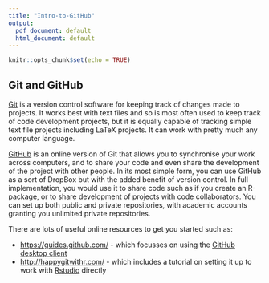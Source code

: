 ```yaml
---
title: "Intro-to-GitHub"
output:
  pdf_document: default
  html_document: default
---
```


```r
knitr::opts_chunk$set(echo = TRUE)
```

## Git and GitHub

[Git](https://git-scm.com/) is a version control software for keeping track of changes made to projects. It works best with text files and so is most often used to keep track of code development projects, but it is equally capable of tracking simple text file projects including LaTeX projects. It can work with pretty much any computer language.

[GitHub](https://github.com/) is an online version of Git that allows you to synchronise your work across computers, and to share your code and even share the development of the project with other people. In its most simple form, you can use GitHub as a sort of DropBox but with the added benefit of version control. In full implementation, you would use it to share code such as if you create an R-package, or to share development of projects with code collaborators. You can set up both public and private repositories, with academic accounts granting you unlimited private repositories.

There are lots of useful online resources to get you started such as:

* <https://guides.github.com/> - which focusses on using the [GitHub desktop client](https://desktop.github.com/)
* <http://happygitwithr.com/> - which includes a tutorial on setting it up to work with [Rstudio](https://www.rstudio.com/products/RStudio/) directly


